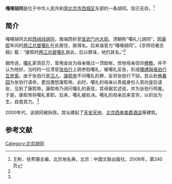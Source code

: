'''嘎哩胡同'''是位于中华人民共和国[[北京市|北京市]][[西城区|西城区]]东部的一条胡同。现已无存。<ref name=bjdmd>王彬、徐秀珊主编，北京地名典，北京：中国文联出版社，2008年，第240页</ref>

==简介==
嘎哩胡同北起[[西绒线胡同|西绒线胡同]]，南端西折至[[宣武门内大街|宣武门内大街]]。清朝称“噶礼儿胡同”，因[[康熙|康熙]]年间的[[两江总督|两江总督]][[噶礼|噶礼]]在此居住，故得名。后来谐音为“嘎哩胡同”。《京师坊巷志稿》载：“康熙时[[两江总督|两江总督]][[噶礼|噶礼]]居此，后以罪诛，地仍其名。”<ref name=bjdmd/>

据传说，[[噶礼|噶礼]]家资巨万，曾用金丝为母亲做过一顶蚊帐，但他母亲信仰[[佛教|佛教]]，并不认为他好。当时的一位清官[[张伯行|张伯行]]上疏参劾噶礼，被噶礼反告，形成[[噶禮與張伯行互參案|噶禮與張伯行互參案]]。由于张伯行是[[汉人|汉人]]，[[康熙帝|康熙帝]]不问噶礼的罪，反将张伯行下狱。民众赴[[畅春园|畅春园]]为张伯行请命，更加激怒康熙帝。此时，噶礼的母亲以贵戚身份入宫向皇后请安，见到了康熙帝。康熙帝乃询问噶礼的表现，其母据实述说，并为张伯行鸣冤。于是，康熙帝将噶礼革职。后来，噶礼被处决。噶礼的母亲后来变穷，以织丝为生，自食其力。<ref name=bjdmd/>

2000年代，该胡同被拆除。其址建起了[[天安天地|天安天地]]、[[北京西单美爵酒店|北京西单美爵酒店]]等建筑。

==参考文献==
{{reflist}}

[[Category:北京胡同|Category:北京胡同]]